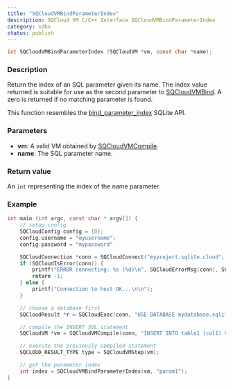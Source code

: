 ```yaml
---
title: "SQCloudVMBindParameterIndex"
description: SQCloud VM C/C++ Interface SQCloudVMBindParameterIndex
category: sdks
status: publish
---
```


```c
int SQCloudVMBindParameterIndex (SQCloudVM *vm, const char *name);
```

### Description
Return the index of an SQL parameter given its name. The index value returned is suitable for use as the second parameter to [SQCloudVMBind](/docs/sqlite-cloud/sdks/c/sqcloudvmbind). A zero is returned if no matching parameter is found.

This function resembles the <a href="https://www.sqlite.org/c3ref/bind_parameter_index.html" target="_blank">bind_parameter_index</a> SQLite API. 

### Parameters
* **vm**: A valid VM obtained by [SQCloudVMCompile](/docs/sqlite-cloud/sdks/c/sqcloudvmcompile).
* **name**: The SQL parameter name.

### Return value
An `int` representing the index of the name parameter.

### Example
```c
int main (int argc, const char * argv[]) {
    // setup config
    SQCloudConfig config = {0};
    config.username = "myusername";
    config.password = "mypassword"

    SQCloudConnection *conn = SQCloudConnect("myproject.sqlite.cloud", SQCLOUD_DEFAULT_PORT, &config);
    if (SQCloudIsError(conn)) {
        printf("ERROR connecting: %s (%d)\n", SQCloudErrorMsg(conn), SQCloudErrorCode(conn));
        return -1;
    } else {
        printf("Connection to host OK...\n\n");
    }

    // choose a database first
    SQCloudResult *r = SQCloudExec(conn, "USE DATABASE mydatabase.sqlite;");

    // compile the INSERT SQL statement
    SQCloudVM *vm = SQCloudVMCompile(conn, "INSERT INTO table1 (col1) VALUES ('?param1');", -1, NULL);

    // execute the previously compiled statement
    SQCLOUD_RESULT_TYPE type = SQCloudVMStep(vm);

    // get the parameter index
    int index = SQCloudVMBindParameterIndex(vm, "param1");
}
```